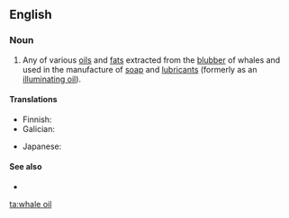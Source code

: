 ==English==
{{wikipedia}}

===Noun===
{{en-noun|~}}

# Any of various [[oil]]s and [[fat]]s extracted from the [[blubber]] of whales and used in the manufacture of [[soap]] and [[lubricant]]s (formerly as an [[illuminating oil]]).

====Translations====
{{trans-top|oil or fat extracted from whale blubber}}
* Finnish: {{t|fi|valaanrasva}}
* Galician: {{t+|gl|aceite de balea|m}}
{{trans-mid}}
* Japanese: {{t|ja|鯨油|tr=げいゆ, geiyu|sc=Jpan}}
{{trans-bottom}}

====See also====
* {{l|en|spermaceti}}

[[ta:whale oil]]